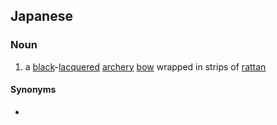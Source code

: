 ==Japanese==
{{ja-kanjitab|重|籐}}

===Noun===
{{ja-noun|しげどう}}

# {{lb|ja|sort=しげどう|weaponry}} a [[black]]-[[lacquer]]ed [[archery]] [[bow]] wrapped in strips of [[rattan]]

====Synonyms====
* {{ja-r|重籐弓|しげどう ゆみ}}